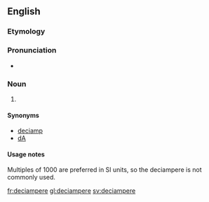 ==English==

===Etymology===
{{prefix|deci|ampere|lang=en}}

===Pronunciation===
* {{a|UK}} {{IPA|/ˈdɛsiæmpɪə(ɹ)/|lang=en}}

===Noun===
{{en-noun}}

# {{SI-unit|deci|ampere|electrical current|lang=en}}

====Synonyms====
* [[deciamp]]
* [[dA]]

====Usage notes====
Multiples of 1000 are preferred in SI units, so the deciampere is not commonly used.

[[fr:deciampere]]
[[gl:deciampere]]
[[sv:deciampere]]